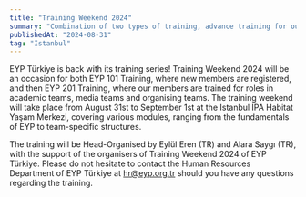 ```yaml
---
title: "Training Weekend 2024"
summary: "Combination of two types of training, advance training for our members and training event for newcomers."
publishedAt: "2024-08-31"
tag: "İstanbul"
---
```


EYP Türkiye is back with its training series! Training Weekend 2024 will be an occasion for both EYP 101 Training, where new members are registered, and then EYP 201 Training, where our members are trained for roles in academic teams, media teams and organising teams. The training weekend will take place from August 31st to September 1st at the Istanbul İPA Habitat Yaşam Merkezi, covering various modules, ranging from the fundamentals of EYP to team-specific structures.



The training will be Head-Organised by Eylül Eren (TR) and Alara Saygı (TR), with the support of the organisers of Training Weekend 2024 of EYP Türkiye. Please do not hesitate to contact the Human Resources Department of EYP Türkiye at hr@eyp.org.tr should you have any questions regarding the training. 